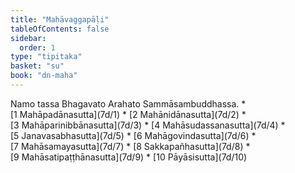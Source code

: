 ```yaml
---
title: "Mahāvaggapāḷi"
tableOfContents: false
sidebar:
  order: 1
type: "tipitaka"
basket: "su"
book: "dn-maha"
---
```


<Paragraph number="1" type="center" book="dn-maha">
Namo tassa Bhagavato Arahato Sammāsambuddhassa.

</Paragraph>

<TableOfContents book="dn-maha">
* [1 Mahāpadānasutta](7d/1)
* [2 Mahānidānasutta](7d/2)
* [3 Mahāparinibbānasutta](7d/3)
* [4 Mahāsudassanasutta](7d/4)
* [5 Janavasabhasutta](7d/5)
* [6 Mahāgovindasutta](7d/6)
* [7 Mahāsamayasutta](7d/7)
* [8 Sakkapañhasutta](7d/8)
* [9 Mahāsatipaṭṭhānasutta](7d/9)
* [10 Pāyāsisutta](7d/10)
</TableOfContents>
